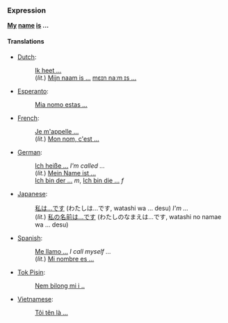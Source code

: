 ===Expression===
'''[[my|My]] [[name]] [[is]] ...'''

====Translations====
*[[Dutch]]:
*:[[Ik heet ...]]
*:(''lit.'') [[Mijn naam is ...]] [[media:Mijn_naam_is.ogg|mɛɪn naːm ɪs ...]]
*[[Esperanto]]:
*:[[Mia nomo estas ...]]
*[[French]]: 
*:[[Je m'appelle ...]]
*:(''lit.'') [[Mon nom, c'est ...]]
*[[German]]: 
*:[[Ich heiße ...]] ''I'm called ...''
*:(''lit.'') [[Mein Name ist ...]] 
*:[[Ich bin der ...]] ''m'', [[Ich bin die ...]] ''f''
*[[Japanese]]:
*:[[私は...です]] (わたしは...です, watashi wa ... desu) ''I'm ...''
*:(''lit.'') [[私の名前は...です]] (わたしのなまえは...です, watashi no namae wa ... desu)
*[[Spanish]]:
*:[[Me llamo ...]] ''I call myself ...''
*:(''lit.'') [[Mi nombre es ...]]
*[[Tok Pisin]]:
*:[[Nem bilong mi i ..]]
*[[Vietnamese]]:
*:[[Tôi tên là ...]]